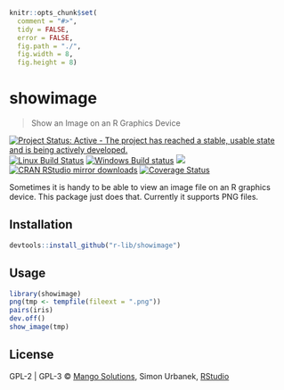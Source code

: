 
```r
knitr::opts_chunk$set(
  comment = "#>",
  tidy = FALSE,
  error = FALSE,
  fig.path = "./",
  fig.width = 8,
  fig.height = 8)
```

# showimage

> Show an Image on an R Graphics Device

[![Project Status: Active - The project has reached a stable, usable state and is being actively developed.](http://www.repostatus.org/badges/latest/active.svg)](http://www.repostatus.org/#active)
[![Linux Build Status](https://travis-ci.org/r-lib/showimage.svg?branch=main)](https://travis-ci.org/r-lib/showimage)
[![Windows Build status](https://ci.appveyor.com/api/projects/status/github/r-lib/showimage?svg=true)](https://ci.appveyor.com/project/gaborcsardi/showimage)
[![](http://www.r-pkg.org/badges/version/showimage)](http://www.r-pkg.org/pkg/showimage)
[![CRAN RStudio mirror downloads](http://cranlogs.r-pkg.org/badges/showimage)](http://www.r-pkg.org/pkg/showimage)
[![Coverage Status](https://img.shields.io/codecov/c/github/r-lib/showimage/main.svg)](https://codecov.io/github/r-lib/showimage?branch=main)


Sometimes it is handy to be able to view an image file on an
R graphics device. This package just does that. Currently it supports
PNG files.

## Installation

```r
devtools::install_github("r-lib/showimage")
```

## Usage

```r
library(showimage)
png(tmp <- tempfile(fileext = ".png"))
pairs(iris)
dev.off()
show_image(tmp)
```

## License

GPL-2 | GPL-3 © [Mango Solutions](https://github.com/mangothecat),
Simon Urbanek, [RStudio](https://github.com/rstudio)
